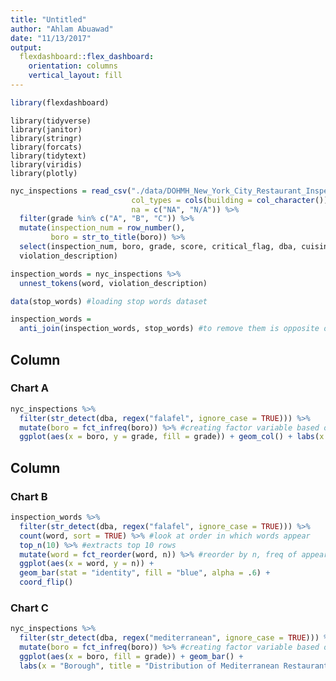 ```yaml
---
title: "Untitled"
author: "Ahlam Abuawad"
date: "11/13/2017"
output: 
  flexdashboard::flex_dashboard:
    orientation: columns
    vertical_layout: fill
---
```


```r
library(flexdashboard)
```

```r_load_packages
library(tidyverse)
library(janitor)
library(stringr)
library(forcats)
library(tidytext)
library(viridis)
library(plotly)
```

```r
nyc_inspections = read_csv("./data/DOHMH_New_York_City_Restaurant_Inspection_Results.csv.gz", 
                           col_types = cols(building = col_character()),
                           na = c("NA", "N/A")) %>% 
  filter(grade %in% c("A", "B", "C")) %>% 
  mutate(inspection_num = row_number(),
         boro = str_to_title(boro)) %>% 
  select(inspection_num, boro, grade, score, critical_flag, dba, cuisine_description, zipcode, 
  violation_description)

inspection_words = nyc_inspections %>% 
  unnest_tokens(word, violation_description)

data(stop_words) #loading stop words dataset

inspection_words = 
  anti_join(inspection_words, stop_words) #to remove them is opposite of a join from these two datasets (removing any overlap)
```

Column {data-width=650}
-----------------------------------------------------------------------

### Chart A

```r
nyc_inspections %>% 
  filter(str_detect(dba, regex("falafel", ignore_case = TRUE))) %>%
  mutate(boro = fct_infreq(boro)) %>% #creating factor variable based on freq
  ggplot(aes(x = boro, y = grade, fill = grade)) + geom_col() + labs(x = "Borough" , y = "Grade", title = "NYC Inpection Grades for Falafel Restaurants")
```

Column {data-width=350}
-----------------------------------------------------------------------

### Chart B

```r
inspection_words %>% 
  filter(str_detect(dba, regex("falafel", ignore_case = TRUE))) %>%
  count(word, sort = TRUE) %>% #look at order in which words appear
  top_n(10) %>% #extracts top 10 rows
  mutate(word = fct_reorder(word, n)) %>% #reorder by n, freq of appearance
  ggplot(aes(x = word, y = n)) + 
  geom_bar(stat = "identity", fill = "blue", alpha = .6) + 
  coord_flip()
```

### Chart C

```r
nyc_inspections %>% 
  filter(str_detect(dba, regex("mediterranean", ignore_case = TRUE))) %>%
  mutate(boro = fct_infreq(boro)) %>% #creating factor variable based on freq
  ggplot(aes(x = boro, fill = grade)) + geom_bar() + 
  labs(x = "Borough", title = "Distribution of Mediterranean Restaurants in NYC")
```

